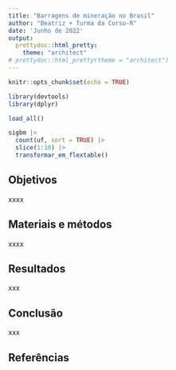 ```yaml
---
title: "Barragens de mineração no Brasil"
author: "Beatriz + Turma da Curso-R"
date: 'Junho de 2022'
output: 
  prettydoc::html_pretty:
    theme: "architect"
# prettydoc::html_pretty(theme = "architect")    
---
```


```r
knitr::opts_chunk$set(echo = TRUE)
```

```r
library(devtools)
library(dplyr)
```

```r
load_all()
```

```r
sigbm |> 
  count(uf, sort = TRUE) |> 
  slice(1:10) |> 
  transformar_em_flextable()
```

## Objetivos

xxxx

## Materiais e métodos

xxxx

## Resultados

xxx

## Conclusão

xxx

## Referências
